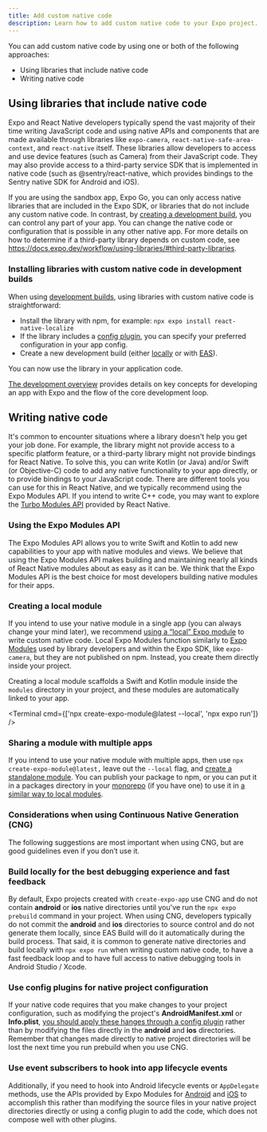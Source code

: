 ```yaml
---
title: Add custom native code
description: Learn how to add custom native code to your Expo project.
---
```




You can add custom native code by using one or both of the following approaches:

- Using libraries that include native code
- Writing native code

## Using libraries that include native code

Expo and React Native developers typically spend the vast majority of their time writing JavaScript code and using native APIs and components that are made available through libraries like `expo-camera`, `react-native-safe-area-context`, and `react-native` itself. These libraries allow developers to access and use device features (such as Camera) from their JavaScript code. They may also provide access to a third-party service SDK that is implemented in native code (such as @sentry/react-native, which provides bindings to the Sentry native SDK for Android and iOS). 

If you are using the sandbox app, Expo Go, you can only access native libraries that are included in the Expo SDK, or libraries that do not include any custom native code. In contrast, by [creating a development build](https://docs.expo.dev/develop/development-builds/introduction/), you can control any part of your app. You can change the native code or configuration that is possible in any other native app. For more details on how to determine if a third-party library depends on custom code, see https://docs.expo.dev/workflow/using-libraries/#third-party-libraries.

### Installing libraries with custom native code in development builds

When using [development builds](/develop/development-builds/introduction/), using libraries with custom native code is straightforward:

- Install the library with npm, for example: `npx expo install react-native-localize`
- If the library includes a [config plugin](/config-plugins/introduction/), you can specify your preferred configuration in your app config.
- Create a new development build (either [locally](/guides/local-app-development/) or with [EAS](/develop/development-builds/create-a-build/)).

You can now use the library in your application code.

<Collapsible summary="Key concepts and core development">
    
[The development overview](/workflow/overview/) provides details on key concepts for developing an app with Expo and the flow of the core development loop.

</Collapsible>

## Writing native code

It's common to encounter situations where a library doesn't help you get your job done. For example, the library might not provide access to a specific platform feature, or a third-party library might not provide bindings for React Native. To solve this, you can write Kotlin (or Java) and/or Swift (or Objective-C) code to add any native functionality to your app directly, or to provide bindings to your JavaScript code. There are different tools you can use for this in React Native, and we typically recommend using the Expo Modules API. If you intend to write C++ code, you may want to explore the [Turbo Modules API](https://github.com/reactwg/react-native-new-architecture/blob/main/docs/turbo-modules.md) provided by React Native.

### Using the Expo Modules API

The Expo Modules API allows you to write Swift and Kotlin to add new capabilities to your app with native modules and views. We believe that using the Expo Modules API makes building and maintaining nearly all kinds of React Native modules about as easy as it can be. We think that the Expo Modules API is the best choice for most developers building native modules for their apps.

<BoxLink
  title="Expo Modules API: Overview"
  description="An overview of the APIs and utilities provided by Expo to develop native modules."
  href="/modules/overview/"
  Icon={BookOpen02Icon}
/>

<BoxLink
  title="Tutorial: Creating a native module"
  description="A tutorial on creating a native module that persists settings with the Expo Modules API."
  href="/modules/native-module-tutorial/"
  Icon={BookOpen02Icon}
/>

<BoxLink
  title="Tutorial: Creating a native view"
  description="A tutorial on creating a native view that renders a native WebView component with the Expo Modules API."
  href="/modules/native-view-tutorial/"
  Icon={BookOpen02Icon}
/>

### Creating a local module

If you intend to use your native module in a single app (you can always change your mind later), we recommend [using a “local” Expo module](https://docs.expo.dev/modules/get-started/#creating-the-local-expo-module) to write custom native code. Local Expo Modules function similarly to [Expo Modules](https://docs.expo.dev/modules/overview) used by library developers and within the Expo SDK, like `expo-camera`, but they are not published on npm. Instead, you create them directly inside your project. 

Creating a local module scaffolds a Swift and Kotlin module inside the `modules` directory in your project, and these modules are automatically linked to your app.

<Terminal cmd={['npx create-expo-module@latest --local', 'npx expo run']} />

### Sharing a module with multiple apps

If you intend to use your native module with multiple apps, then use `npx create-expo-module@latest,` leave out the `--local` flag, and [create a standalone module](https://docs.expo.dev/modules/use-standalone-expo-module-in-your-project/). You can publish your package to npm, or you can put it in a packages directory in your [monorepo](https://docs.expo.dev/guides/monorepos/) (if you have one) to use it in [a similar way to local modules](https://docs.expo.dev/modules/use-standalone-expo-module-in-your-project/).

### Considerations when using Continuous Native Generation (CNG)

The following suggestions are most important when using CNG, but are good guidelines even if you don’t use it.

### Build locally for the best debugging experience and fast feedback

By default, Expo projects created with `create-expo-app` use CNG and do not contain **android** or **ios** native directories until you've run the `npx expo prebuild` command in your project. When using CNG, developers typically do not commit the **android** and **ios** directories to source control and do not generate them locally, since EAS Build will do it automatically during the build process. That said, it is common to generate native directories and build locally with `npx expo run` when writing custom native code, to have a fast feedback loop and to have full access to native debugging tools in Android Studio / Xcode.

### Use config plugins for native project configuration

If your native code requires that you make changes to your project configuration, such as modifying the project's **AndroidManifest.xml** or **Info.plist**, [you should apply these hanges through a config plugin](https://docs.expo.dev/modules/config-plugin-and-native-module-tutorial/) rather than by modifying the files directly in the **android** and **ios** directories. Remember that changes made directly to native project directories will be lost the next time you run prebuild when you use CNG.

### Use event subscribers to hook into app lifecycle events

Additionally, if you need to hook into Android lifecycle events or `AppDelegate` methods, use the APIs provided by Expo Modules for [Android](https://docs.expo.dev/modules/android-lifecycle-listeners/) and [iOS](https://docs.expo.dev/modules/appdelegate-subscribers/) to accomplish this rather than modifying the source files in your native project directories directly or using a config plugin to add the code, which does not compose well with other plugins.